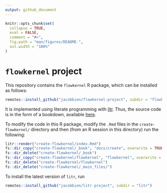 ```yaml
---
output: github_document
---
```


<!-- README.md is generated from README.Rmd. Please edit that file -->

```r
knitr::opts_chunk$set(
  collapse = TRUE,
  eval = FALSE,
  comment = "#>",
  fig.path = "man/figures/README-",
  out.width = "100%"
)
```

# `flowkernel` project

<!-- badges: start -->
<!-- badges: end -->

This repository contains the `flowkernel` R package, which can be installed as follows:

```r
remotes::install_github("jacobbien/flowkernel-project", subdir = "flowkernel")
```

It is implemented using literate programming with [litr](https://jacobbien.github.io/litr-project/).  Thus, the source code is in the form of a bookdown, available [here](https://jacobbien.github.io/flowkernel-project/create/).

To modify the code in this R package, modify the `.Rmd` files in the `create-flowkernel/` directory and then (from an R session in this directory) run the following:

```r
litr::render("create-flowkernel/index.Rmd")
fs::dir_copy("create-flowkernel/_book", "docs/create", overwrite = TRUE)
fs::dir_delete("create-flowkernel/_book")
fs::dir_copy("create-flowkernel/flowkernel", "flowkernel", overwrite = TRUE)
fs::dir_delete("create-flowkernel/flowkernel")
fs::dir_delete("create-flowkernel/_main_files/")
```

To install the latest version of `litr`, run

```r
remotes::install_github("jacobbien/litr-project", subdir = "litr")
```

